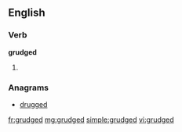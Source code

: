 ==English==

===Verb===
'''grudged'''

# {{past of|grudge}}

===Anagrams===
* [[drugged#English|drugged]]

[[fr:grudged]]
[[mg:grudged]]
[[simple:grudged]]
[[vi:grudged]]